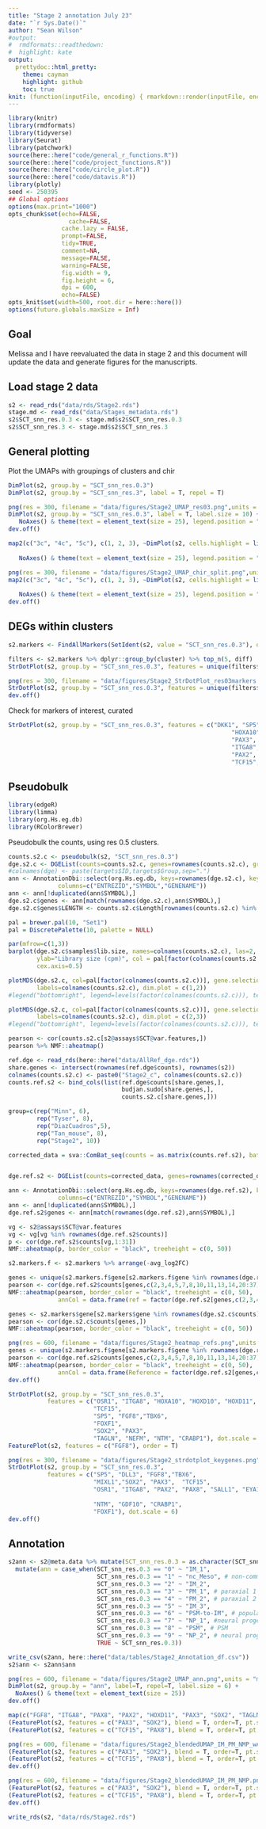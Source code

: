 ```yaml
---
title: "Stage 2 annotation July 23"
date: "`r Sys.Date()`"
author: "Sean Wilson"
#output:
#  rmdformats::readthedown:
#  highlight: kate
output:
  prettydoc::html_pretty:
    theme: cayman
    highlight: github
    toc: true
knit: (function(inputFile, encoding) { rmarkdown::render(inputFile, encoding = encoding, output_dir = here::here("docs/"))})
---
```


```r
library(knitr)
library(rmdformats)
library(tidyverse)
library(Seurat)
library(patchwork)
source(here::here("code/general_r_functions.R"))
source(here::here("code/project_functions.R"))
source(here::here("code/circle_plot.R"))
source(here::here("code/datavis.R"))
library(plotly)
seed <- 250395
## Global options
options(max.print="1000")
opts_chunk$set(echo=FALSE,
	             cache=FALSE,
               cache.lazy = FALSE,
               prompt=FALSE,
               tidy=TRUE,
               comment=NA,
               message=FALSE,
               warning=FALSE,
               fig.width = 9,
               fig.height = 6,
               dpi = 600,
               echo=FALSE)
opts_knit$set(width=500, root.dir = here::here())
options(future.globals.maxSize = Inf)
```


## Goal

Melissa and I have reevaluated the data in stage 2 and this document will update the data and generate figures for the manuscripts.


## Load stage 2 data


```r
s2 <- read_rds("data/rds/Stage2.rds")
stage.md <- read_rds("data/Stages_metadata.rds")
s2$SCT_snn_res.0.3 <- stage.md$s2$SCT_snn_res.0.3
s2$SCT_snn_res.3 <- stage.md$s2$SCT_snn_res.3
```


## General plotting

Plot the UMAPs with groupings of clusters and chir

```r
DimPlot(s2, group.by = "SCT_snn_res.0.3")
DimPlot(s2, group.by = "SCT_snn_res.3", label = T, repel = T)

```

```r
png(res = 300, filename = "data/figures/Stage2_UMAP_res03.png",units = "mm", width = 200, height = 150)
DimPlot(s2, group.by = "SCT_snn_res.0.3", label = T, label.size = 10) +
   NoAxes() & theme(text = element_text(size = 25), legend.position = "none")
dev.off()
```


```r
map2(c("3c", "4c", "5c"), c(1, 2, 3), ~DimPlot(s2, cells.highlight = list(rownames(s2@meta.data %>% filter(chir==.x))), 
                                                                               cols.highlight = ifelse(.x!="unassigned", cc[.y], "black")) + ggtitle(.x) +
   NoAxes() & theme(text = element_text(size = 25), legend.position = "none"))  %>%  wrap_plots(ncol = 3)
```

```r
png(res = 300, filename = "data/figures/Stage2_UMAP_chir_split.png",units = "mm", width = 600, height = 200)
map2(c("3c", "4c", "5c"), c(1, 2, 3), ~DimPlot(s2, cells.highlight = list(rownames(s2@meta.data %>% filter(chir==.x))), 
                                                                               cols.highlight = ifelse(.x!="unassigned", cc[.y], "black")) + ggtitle(.x) +
   NoAxes() & theme(text = element_text(size = 25), legend.position = "none"))  %>%  wrap_plots(ncol = 3)
dev.off()
```

## DEGs within clusters


```r
s2.markers <- FindAllMarkers(SetIdent(s2, value = "SCT_snn_res.0.3"), only.pos = T, test.use = "t", assay = "RNA") %>% mutate(diff = pct.1-pct.2)
```

```r
filters <- s2.markers %>% dplyr::group_by(cluster) %>% top_n(5, diff)
StrDotPlot(s2, group.by = "SCT_snn_res.0.3", features = unique(filters$gene))
```


```r
png(res = 300, filename = "data/figures/Stage2_StrDotPlot_res03markers.png",units = "mm", width = 300, height = 75)
StrDotPlot(s2, group.by = "SCT_snn_res.0.3", features = unique(filters$gene))
dev.off()
```

Check for markers of interest, curated

```r
StrDotPlot(s2, group.by = "SCT_snn_res.0.3", features = c("DKK1", "SP5", "CXCR4", "TBX6",
                                                               "HOXA10", "HOXC10", "CDX2", "WNT5A", "CDH6",
                                                               "PAX3", "COL11A1", "MYL9", "COL3A1", "TMEM88",
                                                               "ITGA8", "PAX8", "EYA1", "CITED1", "FOXC2",
                                                               "PAX2", "SNAI2", "GDNF", "JAG1",
                                                               "TCF15", "FOXD1", "HES4", "CENPA", "ZIC2", "SFRP2"))
```

## Pseudobulk

```r
library(edgeR)
library(limma)
library(org.Hs.eg.db)
library(RColorBrewer)
```

Pseudobulk the counts, using res 0.5 clusters.

```r
counts.s2.c <- pseudobulk(s2, "SCT_snn_res.0.3")
dge.s2.c <- DGEList(counts=counts.s2.c, genes=rownames(counts.s2.c), group=colnames(counts.s2.c))
#colnames(dge) <- paste(targets$ID,targets$Group,sep=".")
ann <- AnnotationDbi::select(org.Hs.eg.db, keys=rownames(dge.s2.c), keytype = "SYMBOL", 
              columns=c("ENTREZID","SYMBOL","GENENAME"))
ann <- ann[!duplicated(ann$SYMBOL),]
dge.s2.c$genes <- ann[match(rownames(dge.s2.c),ann$SYMBOL),]
dge.s2.c$genes$LENGTH <- counts.s2.c$Length[rownames(counts.s2.c) %in% rownames(dge.s2.c)]

```


```r
pal = brewer.pal(10, "Set1") 
pal = DiscretePalette(10, palette = NULL)

par(mfrow=c(1,3))
barplot(dge.s2.c$samples$lib.size, names=colnames(counts.s2.c), las=2, cex.names=0.8,
        ylab="Library size (cpm)", col = pal[factor(colnames(counts.s2.c))],
        cex.axis=0.5)

plotMDS(dge.s2.c, col=pal[factor(colnames(counts.s2.c))], gene.selection = "common",
        labels=colnames(counts.s2.c), dim.plot = c(1,2))
#legend("bottomright", legend=levels(factor(colnames(counts.s2.c))), text.col=pal)

plotMDS(dge.s2.c, col=pal[factor(colnames(counts.s2.c))], gene.selection = "common",
        labels=colnames(counts.s2.c), dim.plot = c(2,3))
#legend("bottomright", legend=levels(factor(colnames(counts.s2.c))), text.col=pal)

```

```r
pearson <- cor(counts.s2.c[s2@assays$SCT@var.features,])
pearson %>% NMF::aheatmap()
```



```r
ref.dge <- read_rds(here::here("data/AllRef_dge.rds"))
share.genes <- intersect(rownames(ref.dge$counts), rownames(s2))
colnames(counts.s2.c) <- paste0("Stage2_c", colnames(counts.s2.c))
counts.ref.s2 <- bind_cols(list(ref.dge$counts[share.genes,],
                                budjan.sudo[share.genes,],
                                counts.s2.c[share.genes,]))

group=c(rep("Minn", 6), 
        rep("Tyser", 8), 
        rep("DiazCuadros",5), 
        rep("Tan_mouse", 8),
        rep("Stage2", 10))

corrected_data = sva::ComBat_seq(counts = as.matrix(counts.ref.s2), batch = group)


dge.ref.s2 <- DGEList(counts=corrected_data, genes=rownames(corrected_data), group=group)

ann <- AnnotationDbi::select(org.Hs.eg.db, keys=rownames(dge.ref.s2), keytype = "SYMBOL", 
              columns=c("ENTREZID","SYMBOL","GENENAME"))
ann <- ann[!duplicated(ann$SYMBOL),]
dge.ref.s2$genes <- ann[match(rownames(dge.ref.s2),ann$SYMBOL),]

```

```r
vg <- s2@assays$SCT@var.features
vg <- vg[vg %in% rownames(dge.ref.s2$counts)]
p <- cor(dge.ref.s2$counts[vg,1:31])
NMF::aheatmap(p, border_color = "black", treeheight = c(0, 50))
```


```r
s2.markers.f <- s2.markers %>% arrange(-avg_log2FC)

genes <- unique(s2.markers.f$gene[s2.markers.f$gene %in% rownames(dge.ref.s2$counts)])[1:1000]
pearson <- cor(dge.ref.s2$counts[genes,c(2,3,4,5,7,8,10,11,13,14,20:37)])
NMF::aheatmap(pearson, border_color = "black", treeheight = c(0, 50),
              annCol = data.frame(ref = factor(dge.ref.s2[genes,c(2,3,4,5,7,8,10,11,13,14,20:37)]$samples$group)))

genes <- s2.markers$gene[s2.markers$gene %in% rownames(dge.s2.c$counts)]
pearson <- cor(dge.s2.c$counts[genes,])
NMF::aheatmap(pearson, border_color = "black", treeheight = c(0, 50))
```



```r
png(res = 600, filename = "data/figures/Stage2_heatmap_refs.png",units = "mm", width = 200, height = 200)
genes <- unique(s2.markers.f$gene[s2.markers.f$gene %in% rownames(dge.ref.s2$counts)])[1:1000]
pearson <- cor(dge.ref.s2$counts[genes,c(2,3,4,5,7,8,10,11,13,14,20:37)])
NMF::aheatmap(pearson, border_color = "black", treeheight = c(0, 50),
              annCol = data.frame(Reference = factor(dge.ref.s2[genes,c(2,3,4,5,7,8,10,11,13,14,20:37)]$samples$group)))
dev.off()
```

```r
StrDotPlot(s2, group.by = "SCT_snn_res.0.3",
           features = c("OSR1", "ITGA8", "HOXA10", "HOXD10", "HOXD11", "PAX2", "PAX8", "SALL1", "EYA1",
                        "TCF15",
                        "SP5", "FGF8","TBX6", 
                        "FOXF1",
                        "SOX2", "PAX3", 
                        "TAGLN", "NEFM", "NTM", "CRABP1"), dot.scale = 10)
FeaturePlot(s2, features = c("FGF8"), order = T)
```

```r
png(res = 300, filename = "data/figures/Stage2_strdotplot_keygenes.png",units = "mm", width = 150, height = 80)
StrDotPlot(s2, group.by = "SCT_snn_res.0.3",
           features = c("SP5", "DLL3", "FGF8","TBX6", 
                        "MIXL1","SOX2", "PAX3",  "TCF15",
                        "OSR1", "ITGA8", "PAX2", "PAX8", "SALL1", "EYA1",
                       
                        "NTM", "GDF10", "CRABP1", 
                        "FOXF1"), dot.scale = 6)
dev.off()
```


## Annotation

```r
s2ann <- s2@meta.data %>% mutate(SCT_snn_res.0.3 = as.character(SCT_snn_res.0.3)) %>%
  mutate(ann = case_when(SCT_snn_res.0.3 == "0" ~ "IM_1",
                         SCT_snn_res.0.3 == "1" ~ "nc_Meso", # non-committed mesoderm
                         SCT_snn_res.0.3 == "2" ~ "IM_2",
                         SCT_snn_res.0.3 == "3" ~ "PM_1", # paraxial 1
                         SCT_snn_res.0.3 == "4" ~ "PM_2", # paraxial 2
                         SCT_snn_res.0.3 == "5" ~ "IM_3",
                         SCT_snn_res.0.3 == "6" ~ "PSM-to-IM", # population is mostly transitioning fromt he PSM stage to mesoderm
                         SCT_snn_res.0.3 == "7" ~ "NP_1", #neural progenitor 1
                         SCT_snn_res.0.3 == "8" ~ "PSM", # PSM
                         SCT_snn_res.0.3 == "9" ~ "NP_2", # neural progenitor 2
                         TRUE ~ SCT_snn_res.0.3))

write_csv(s2ann, here::here("data/tables/Stage2_Annotation_df.csv"))
s2$ann <- s2ann$ann
```


```r
png(res = 600, filename = "data/figures/Stage2_UMAP_ann.png",units = "mm", width = 200, height = 150)
DimPlot(s2, group.by = "ann", label=T, repel=T, label.size = 6) +
  NoAxes() & theme(text = element_text(size = 25))
dev.off()
```


```r
map(c("FGF8", "ITGA8", "PAX8", "PAX2", "HOXD11", "PAX3", "SOX2", "TAGLN", "TCF15"), ~FeaturePlot(s2, features = .x, cols = c("lightgrey", "black"), order=T))
(FeaturePlot(s2, features = c("PAX3", "SOX2"), blend = T, order=T, pt.size = 2) & NoAxes()) /
(FeaturePlot(s2, features = c("TCF15", "PAX8"), blend = T, order=T, pt.size = 2) & NoAxes())
```


```r
png(res = 600, filename = "data/figures/Stage2_blendedUMAP_IM_PM_NMP_wAxes.png",units = "mm", width = 400, height = 200)
(FeaturePlot(s2, features = c("PAX3", "SOX2"), blend = T, order=T, pt.size = 1) ) /
(FeaturePlot(s2, features = c("TCF15", "PAX8"), blend = T, order=T, pt.size = 1) )
dev.off()

png(res = 600, filename = "data/figures/Stage2_blendedUMAP_IM_PM_NMP.png",units = "mm", width = 400, height = 200)
(FeaturePlot(s2, features = c("PAX3", "SOX2"), blend = T, order=T, pt.size = 1) & NoAxes()) /
(FeaturePlot(s2, features = c("TCF15", "PAX8"), blend = T, order=T, pt.size = 1) & NoAxes())
dev.off()
```

```r
write_rds(s2, "data/rds/Stage2.rds")
```

